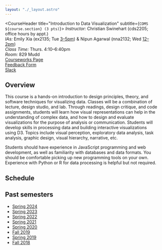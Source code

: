 ```yaml
---
layout: "./_layout.astro"
---
```


<CourseHeader title="Introduction to Data Visualization" subtitle={`COMS ${course.section} (3 pts)`}>
    _Instructor:_ Christian Swinehart (cds2205; office hours by appt.)<br />
    _IAs:_ Emily Xia (ex2135; Tue [3–5pm](https://calendar.app.google/YXN3LHWkxUpS78uo7)) & Nipun Agarwal (nna2132; Wed [12–2pm](https://calendar.app.google/H81ixzptdUEwRUveA))<br />
    _Class Time:_ Thurs. 4:10–6:40pm<br />
    _Room:_ 829 Mudd<br />
    <a href={links.canvas}>Courseworks Page</a><br />
    <a href={links.forms.feedback}>Feedback Form</a><br />
    <a href={links.slack}>Slack</a>
</CourseHeader>

## Overview

This course is a hands-on introduction to design principles, theory, and software techniques for visualizing data. Classes will be a combination of lecture, design studio, and lab. Through readings, design critique, and code assignments, students will learn how visual representations can help in the understanding of complex data, and how to design and evaluate visualizations for the purpose of analysis or communication. Students will develop skills in processing data and building interactive visualizations using D3. Topics include visual perception, exploratory data analysis, task analysis, graphic design, visual hierarchy, narrative, etc.

Students should have experience in JavaScript programming and web development, as well as familiarity with databases and data formats. You should be comfortable picking up new programming tools on your own. Experience with Python or R for data processing is helpful but not required.

## Schedule

<Schedule data={schedule} due="Wed." />

## Past semesters

- [Spring 2024](/2024s_w4995/)
- [Spring 2023](/2023s_w4995/)
- [Spring 2022](/2022s_w4995/)
- [Spring 2021](/2021s_w4995/)
- [Spring 2020](/2020s_w4995/)
- [Fall 2019](/2019f_w4995/)
- [Spring 2019](/2019s_w4995)
- [Fall 2018](/2018f_w4995)

